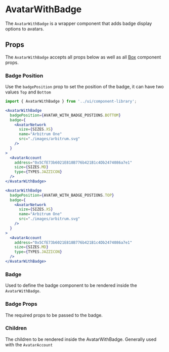 

# AvatarWithBadge

The `AvatarWithBadge` is a wrapper component that adds badge display options to avatars.

<Canvas>
  <Story id="ui-components-component-library-avatar-with-badge-avatar-with-badge-stories-js--default-story" />
</Canvas>

## Props

The `AvatarWithBadge` accepts all props below as well as all [Box](/docs/ui-components-ui-box-box-stories-js--default-story) component props.

<ArgsTable of={AvatarWithBadge} />

### Badge Position

Use the `badgePosition` prop to set the position of the badge, it can have two values `Top` and `Bottom`

<Canvas>
  <Story id="ui-components-component-library-avatar-with-badge-avatar-with-badge-stories-js--badge-position" />
</Canvas>

```jsx
import { AvatarWithBadge } from '../ui/component-library';

<AvatarWithBadge
  badgePosition={AVATAR_WITH_BADGE_POSTIONS.BOTTOM}
  badge={
    <AvatarNetwork
      size={SIZES.XS}
      name="Arbitrum One"
      src="./images/arbitrum.svg"
    />
  }
>
  <AvatarAccount
    address="0x5CfE73b6021E818B776b421B1c4Db2474086a7e1"
    size={SIZES.MD}
    type={TYPES.JAZZICON}
  />
</AvatarWithBadge>

<AvatarWithBadge
  badgePosition={AVATAR_WITH_BADGE_POSTIONS.TOP}
  badge={
    <AvatarNetwork
      size={SIZES.XS}
      name="Arbitrum One"
      src="./images/arbitrum.svg"
    />
  }
>
  <AvatarAccount
    address="0x5CfE73b6021E818B776b421B1c4Db2474086a7e1"
    size={SIZES.MD}
    type={TYPES.JAZZICON}
  />
</AvatarWithBadge>
```

### Badge

Used to define the badge component to be rendered inside the `AvatarWithBadge`.

### Badge Props

The required props to be passed to the badge.

### Children

The children to be rendered inside the AvatarWithBadge. Generally used with the `AvatarAccount`
